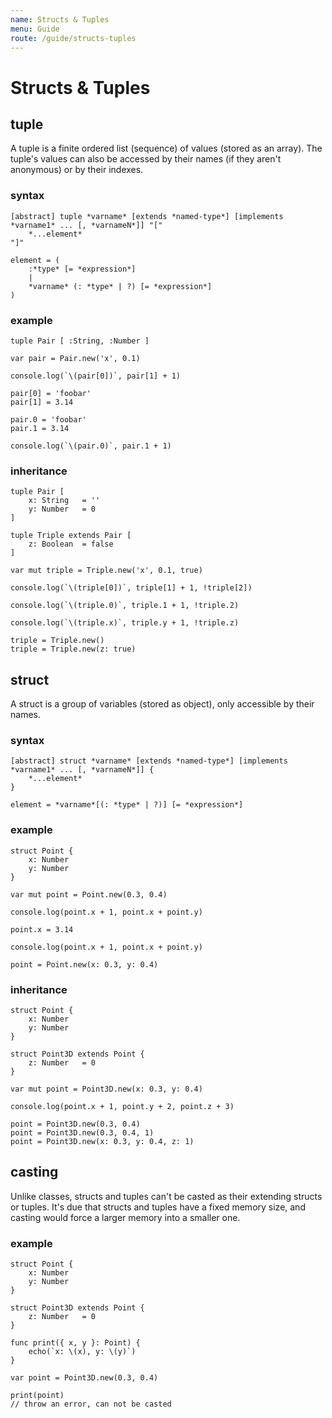 ```yaml
---
name: Structs & Tuples
menu: Guide
route: /guide/structs-tuples
---
```


# Structs & Tuples

## tuple

A tuple is a finite ordered list (sequence) of values (stored as an array).
The tuple's values can also be accessed by their names (if they aren't anonymous) or by their indexes.

### syntax

```syntax
[abstract] tuple *varname* [extends *named-type*] [implements *varname1* ... [, *varnameN*]] "["
	*...element*
"]"

element = (
	:*type* [= *expression*]
	|
	*varname* (: *type* | ?) [= *expression*]
)
```

### example

```kaoscript
tuple Pair [ :String, :Number ]

var pair = Pair.new('x', 0.1)

console.log(`\(pair[0])`, pair[1] + 1)

pair[0] = 'foobar'
pair[1] = 3.14

pair.0 = 'foobar'
pair.1 = 3.14

console.log(`\(pair.0)`, pair.1 + 1)
```

### inheritance

```kaoscript
tuple Pair [
	x: String	= ''
	y: Number	= 0
]

tuple Triple extends Pair [
	z: Boolean	= false
]

var mut triple = Triple.new('x', 0.1, true)

console.log(`\(triple[0])`, triple[1] + 1, !triple[2])

console.log(`\(triple.0)`, triple.1 + 1, !triple.2)

console.log(`\(triple.x)`, triple.y + 1, !triple.z)

triple = Triple.new()
triple = Triple.new(z: true)
```

## struct

A struct is a group of variables (stored as object), only accessible by their names.

### syntax

```syntax
[abstract] struct *varname* [extends *named-type*] [implements *varname1* ... [, *varnameN*]] {
	*...element*
}

element = *varname*[(: *type* | ?)] [= *expression*]
```

### example

```kaoscript
struct Point {
    x: Number
    y: Number
}

var mut point = Point.new(0.3, 0.4)

console.log(point.x + 1, point.x + point.y)

point.x = 3.14

console.log(point.x + 1, point.x + point.y)

point = Point.new(x: 0.3, y: 0.4)
```

### inheritance

```kaoscript
struct Point {
    x: Number
    y: Number
}

struct Point3D extends Point {
	z: Number	= 0
}

var mut point = Point3D.new(x: 0.3, y: 0.4)

console.log(point.x + 1, point.y + 2, point.z + 3)

point = Point3D.new(0.3, 0.4)
point = Point3D.new(0.3, 0.4, 1)
point = Point3D.new(x: 0.3, y: 0.4, z: 1)
```

## casting

Unlike classes, structs and tuples can't be casted as their extending structs or tuples.
It's due that structs and tuples have a fixed memory size, and casting would force a larger memory into a smaller one.

### example

```kaoscript
struct Point {
    x: Number
    y: Number
}

struct Point3D extends Point {
	z: Number	= 0
}

func print({ x, y }: Point) {
	echo(`x: \(x), y: \(y)`)
}

var point = Point3D.new(0.3, 0.4)

print(point)
// throw an error, can not be casted
```
